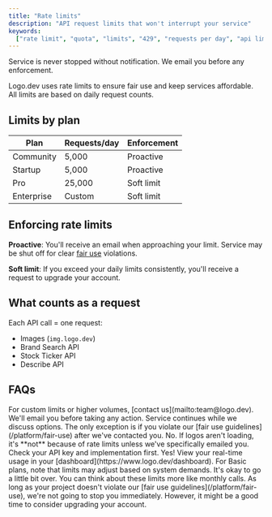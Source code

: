 ```yaml
---
title: "Rate limits"
description: "API request limits that won't interrupt your service"
keywords:
  ["rate limit", "quota", "limits", "429", "requests per day", "api limits"]
---
```


<Note>
  Service is never stopped without notification. We email you before any
  enforcement.
</Note>

Logo.dev uses rate limits to ensure fair use and keep services affordable. All limits are based on daily request counts.

## Limits by plan

| Plan       | Requests/day | Enforcement |
| ---------- | ------------ | ----------- |
| Community  | 5,000        | Proactive   |
| Startup    | 5,000        | Proactive   |
| Pro        | 25,000       | Soft limit  |
| Enterprise | Custom       | Soft limit  |

## Enforcing rate limits

**Proactive**: You'll receive an email when approaching your limit. Service may be shut off for clear [fair use](/platform/fair-use) violations.

**Soft limit**: If you exceed your daily limits consistently, you'll receive a request to upgrade your account.

## What counts as a request

Each API call = one request:

- Images (`img.logo.dev`)
- Brand Search API
- Stock Ticker API
- Describe API

## FAQs

<AccordionGroup>
  <Accordion title="What if I need more requests?">
For custom limits or higher volumes, [contact us](mailto:team@logo.dev).
  </Accordion>

<Accordion title="What happens when I hit my rate limit?">
  We'll email you before taking any action. Service continues while we discuss
  options. The only exception is if you violate our [fair use
  guidelines](/platform/fair-use) after we've contacted you.
</Accordion>

<Accordion title="My logos aren't loading—am I being rate limited?">
  No. If logos aren't loading, it's **not** because of rate limits unless we've
  specifically emailed you. Check your API key and implementation first.
</Accordion>

<Accordion title="Can I check my current usage?">
  Yes! View your real-time usage in your
  [dashboard](https://www.logo.dev/dashboard). For Basic plans, note that limits
  may adjust based on system demands.
</Accordion>

<Accordion title="What if I just go a little over for one day?">
  It's okay to go a little bit over. You can think about these limits more like
  monthly calls. As long as your project doesn't violate our [fair use
  guidelines](/platform/fair-use), we're not going to stop you immediately.
  However, it might be a good time to consider upgrading your account.
</Accordion>

</AccordionGroup>
